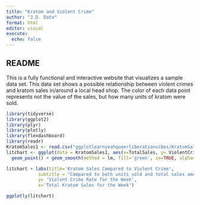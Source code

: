 ```yaml
---
title: "Kratom and Violent Crime"
author: "J.D. Dato"
format: html
editor: visual
execute: 
  echo: false
---
```


## README

This is a fully functional and interactive website that visualizes a sample data set. This data set shows a possible relationship between violent crimes and kratom sales in/around a local head shop. The color of each data point represents not the value of the sales, but how many units of kratom were sold.

```r
library(tidyverse)
library(ggplot2)
library(plyr)
library(plotly)
library(flexdashboard)
library(readr)
KratomSales1 <- read.csv("ggplotlearnyeahqueerliberationvibes/KratomSales1.csv", header = TRUE)
litchart <- ggplot(data = KratomSales1, aes(x=TotalSales, y= ViolentCrime, color=Units)) +
  geom_point() + geom_smooth(method = lm, fill='green', se=TRUE, alpha=0.09)

litchart + labs(title='Kratom Sales Compared to Violent Crime', 
            subtitle = "Compared to both units sold and total sales amount",
            y= 'Violent Crime Rate for the Week',
            x='Total Kratom Sales for the Week') 


```

```r
ggplotly(litchart)
```
